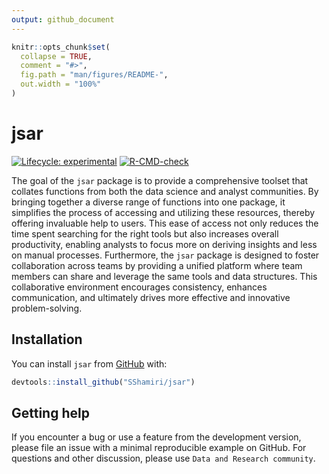 ```yaml
---
output: github_document
---
```


<!-- README.md is generated from README.Rmd. Please edit that file -->

```r
knitr::opts_chunk$set(
  collapse = TRUE,
  comment = "#>",
  fig.path = "man/figures/README-",
  out.width = "100%"
)
```

# jsar

<!-- badges: start -->
[![Lifecycle: experimental](https://img.shields.io/badge/lifecycle-experimental-orange.svg)](https://lifecycle.r-lib.org/articles/stages.html#experimental)
[![R-CMD-check](https://github.com/SShamiri/jsar/actions/workflows/R-CMD-check.yaml/badge.svg)](https://github.com/SShamiri/jsar/actions/workflows/R-CMD-check.yaml)
<!-- badges: end -->

The goal of the `jsar` package is to provide a comprehensive toolset that collates functions from both the data science and analyst communities. By bringing together a diverse range of functions into one package, it simplifies the process of accessing and utilizing these resources, thereby offering invaluable help to users. This ease of access not only reduces the time spent searching for the right tools but also increases overall productivity, enabling analysts to focus more on deriving insights and less on manual processes. Furthermore, the `jsar` package is designed to foster collaboration across teams by providing a unified platform where team members can share and leverage the same tools and data structures. This collaborative environment encourages consistency, enhances communication, and ultimately drives more effective and innovative problem-solving.

## Installation

You can install `jsar` from [GitHub](https://github.com) with:

``` r
devtools::install_github("SShamiri/jsar")
```
## Getting help
If you encounter a bug or use a feature from the development version, please file an issue with a minimal reproducible example on GitHub. For questions and other discussion, please use `Data and Research community`. 
